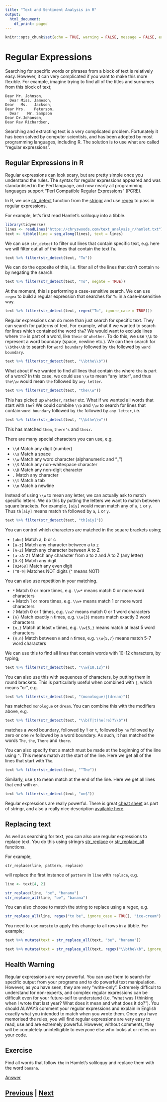 ```yaml
---
title: "Text and Sentiment Analysis in R"
output:
  html_document:
    df_print: paged
---
```


```r
knitr::opts_chunk$set(echo = TRUE, warning = FALSE, message = FALSE, error = FALSE)
```

# Regular Expressions

Searching for specific words or phrases from a block of text is relatively
easy. However, it can very complicated if you want to make this more flexible.
For example, imagine trying to find all of the titles and surnames
from this block of text;

```
Dear Mr. Johnson, 
  Dear Miss. Jameson,
Dear   Ms.   Jackson, 
Dear Mrs.    Peterson, 
  Dear    Mr. Sampson
Dear Dr.Johanson,
Dear Rev Richardson,
```

Searching and extracting text is a very complicated problem. Fortunately
it has been solved by computer scientists, and has been adopted
by most programming languages, including R. The solution is to use
what are called "regular expressions". 

## Regular Expressions in R

Regular expressions can look scary, but are pretty simple once you 
understand the rules. The syntax for regular expressions appeared 
and was standardised in the Perl language, and now nearly all 
programming languages support “Perl Compatible Regular Expressions” (PCRE).

In R, we use [str_detect](https://www.rdocumentation.org/packages/stringr/versions/1.4.0/topics/str_detect)
function from the [stringr](https://stringr.tidyverse.org) and
use [regex](https://stringr.tidyverse.org/articles/regular-expressions.html)
to pass in regular expressions. 

For example, let's first read Hamlet's soliloquy into a tibble.

```r
library(tidyverse)
lines <- readLines("https://chryswoods.com/text_analysis_r/hamlet.txt")
text <- tibble(line = seq_along(lines), text = lines)
```

We can use `str_detect` to filter out lines that contain specific text,
e.g. here we will filter out all of the lines that contain the text `To`.

```r
text %>% filter(str_detect(text, "To"))
```

We can do the opposite of this, i.e. filter all of the lines that don't
contain `To` by negating the search.

```r
text %>% filter(str_detect(text, "To", negate = TRUE))
```

At the moment, this is performing a case-sensitive search. We can use
`regex` to build a regular expression that searches for `To` in 
a case-insensitive way.

```r
text %>% filter(str_detect(text, regex("To", ignore_case = TRUE)))
```

Regular expressions can do more than just search for specific text. They 
can search for patterns of text. For example, what if we wanted to search
for lines which contained the word `the`? We would want to exclude
lines where `the` is part of a word, like `their` or `whether`. To do this,
we use `\\b` to represent a word boundary (space, newline etc.). We can
then search for `\\bthe\\b` to search for `word boundary` followed by
`the` followed by `word boundary`.

```r
text %>% filter(str_detect(text, "\\bthe\\b"))
```

What about if we wanted to find all lines that contain `the` where `the` is
part of a word? In this case, we could use `\\w` to mean "any letter", and
thus `the\\w` would mean `the` followed by `any letter`.

```r
text %>% filter(str_detect(text, "the\\w"))
```

This has picked up `whether`, `rather` etc. What if we wanted all words that start
with `the`? We could combine `\\b` and `\\w` to search for lines that
contain `word boundary` followed by `the` followed by `any letter`, i.e.

```r
text %>% filter(str_detect(text, "\\bthe\\w"))
```

This has matched `them`, `there's` and `their`.

There are many special characters you can use, e.g.

* `\\d` Match any digit (number)
* `\\s` Match a space
* `\\w` Match any word character (alphanumeric and “_”)
* `\\S` Match any non-whitespace character
* `\\D` Match any non-digit character
* `.` Match any character
* `\\t` Match a tab
* `\\n` Match a newline

Instead of using `\\w` to mean any letter, we can actually ask to match
specific letters. We do this by putting the letters we want to match between
square brackets. For example, `[aiy]` would mean match any of `a`, `i` or `y`.
Thus `th[aiy]` means match `th` followed by `a`, `i` or `y`.

```r
text %>% filter(str_detect(text, "th[aiy]"))
```

You can control which characters are matched in the square brackets using;

* `[abc]` Match a, b or c
* `[a-z]` Match any character between a to z
* `[A-Z]` Match any character between A to Z
* `[a-zA-Z]` Match any character from a to z and A to Z (any letter)
* `[0-9]` Match any digit
* `[02468]` Match any even digit
* `[^0-9]` Matches NOT digits (^ means NOT)

You can also use repetition in your matching.

* `*` Match 0 or more times, e.g. `\\w*` means match 0 or more word characters
* `+` Match 1 or more times, e.g. `\\w+` means match 1 or more word characters
* `?` Match 0 or 1 times, e.g. `\\w?` means match 0 or 1 word characters
* `{n}` Match exactly `n` times, e.g. `\\w{3}` means match exactly 3 word characters
* `{n,}` Match at least `n` times, e.g. `\\w{5,}` means match at least 5 word characters
* `{m,n}` Match between `m` and `n` times, e.g. `\\w{5,7}` means match 5-7 word characters

We can use this to find all lines that contain words with 10-12 characters, by typing;

```r
text %>% filter(str_detect(text, "\\w{10,12}"))
```

You can also use this with sequences of characters, by putting them in 
round brackets. This is particularly useful when combined with `|`, which
means "or", e.g.

```r
text %>% filter(str_detect(text, "(monologue)|(dream)"))
```

has matched `monologue` or `dream`. You can combine this with the modifiers
above, e.g.

```r
text %>% filter(str_detect(text, "\\b(T|t)he(re)?\\b"))
```

matches a word boundary, followed by `T` or `t`, followed by `he` followed
by zero or one `re` followed by a word boundary. As such, it has matched
the words `The`, `the`, `There` and `there`.

You can also specify that a match must be made at the beginning of the 
line using `^`. This means match at the start of the line. Here we get
all of the lines that start with `The`.

```r
text %>% filter(str_detect(text, "^The"))
```

Similarly, use `$` to mean match at the end of the line. Here we get
all lines that end with `on`.

```r
text %>% filter(str_detect(text, "on$"))
```

Regular expressions are really powerful. There is great
[cheat sheet](https://github.com/rstudio/cheatsheets/blob/master/strings.pdf)
as part of stringr, and also a really nice description
[available here](https://stringr.tidyverse.org/articles/regular-expressions.html).

## Replacing text

As well as searching for text, you can also use regular expressions 
to replace text. You do this using stringrs 
[str_replace](https://stringr.tidyverse.org/reference/str_replace.html)
or [str_replace_all](https://stringr.tidyverse.org/reference/str_replace.html)
functions.

For example,

```
str_replace(line, pattern, replace)
```

will replace the first instance of `pattern` in `line` with `replace`, e.g.

```r
line <- text[4, 2]

str_replace(line, "be", "banana")
str_replace_all(line, "be", "banana")
```

You can also choose to match the string to replace using a regex, e.g.

```r
str_replace_all(line, regex("to be", ignore_case = TRUE), "ice-cream")
```

You need to use `mutate` to apply this change to all rows in a tibble.
For example;

```r
text %>% mutate(text = str_replace_all(text, "be", "banana"))
```

```r
text %>% mutate(text = str_replace_all(text, regex("\\bthe\\b", ignore_case = TRUE), "banana"))
```

## Health Warning

Regular expressions are very powerful. You can use them to search for specific 
output from your programs and to do powerful text manipulation. However, as you
have seen, they are very “write-only”. Extremely difficult to understand for
non-experts, and complex regular expressions can be difficult even for your
future-self to understand (i.e. “what was I thinking when I wrote that last
year? What does it mean and what does it do?”). You should ALWAYS comment
your regular expressions and explain in English exactly what you intended to
match when you wrote them. Once you have memorised the rules, you will find
regular expressions are very easy to read, use and are extremely powerful. 
However, without comments, they will be completely unintelligible to everyone 
else who looks at or relies on your code.

## Exercise

Find all words that follow `the` in Hamlet's soliloquy and replace them
with the word `banana`. 

[Answer](regexp_answer.html)

## [Previous](sentiment.html) | [Next](wordclouds.html)

